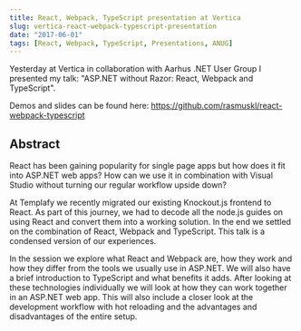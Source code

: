 ```yaml
---
title: React, Webpack, TypeScript presentation at Vertica
slug: vertica-react-webpack-typescript-presentation
date: "2017-06-01"
tags: [React, Webpack, TypeScript, Presentations, ANUG]
---
```

Yesterday at Vertica in collaboration with Aarhus .NET User Group I presented my talk: "ASP.NET without Razor: React, Webpack and TypeScript".

Demos and slides can be found here: https://github.com/rasmuskl/react-webpack-typescript

## Abstract

React has been gaining popularity for single page apps but how does it fit into ASP.NET web apps? How can we use it in combination with Visual Studio without turning our regular workflow upside down?

At Templafy we recently migrated our existing Knockout.js frontend to React. As part of this journey, we had to decode all the node.js guides on using React and convert them into a working solution. In the end we settled on the combination of React, Webpack and TypeScript. This talk is a condensed version of our experiences.

In the session we explore what React and Webpack are, how they work and how they differ from the tools we usually use in ASP.NET. We will also have a brief introduction to TypeScript and what benefits it adds. After looking at these technologies individually we will look at how they can work together in an ASP.NET web app. This will also include a closer look at the development workflow with hot reloading and the advantages and disadvantages of the entire setup.